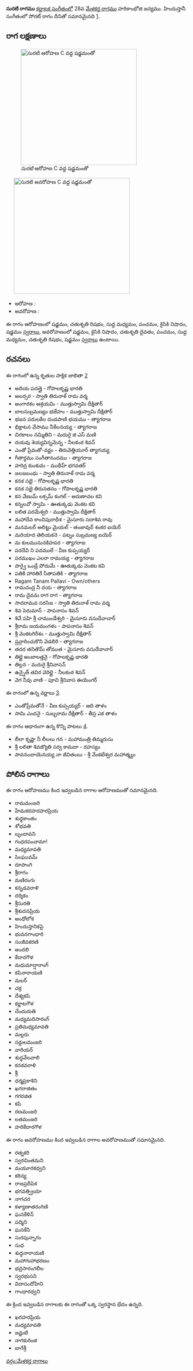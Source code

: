 {{Infobox ragam
	| name          	= సురటి
	| synonym	    	= 
	| mela          	= 
	| chakra        	= 
	| janaka        	= 
	| type          	= ఔడవ-షడవ
	| arohanam      	= {{svaraC|S|R2|M1|P|N2|S'}} 
	| avarohanam    	= {{svaraC|S'|N2|D2|P|M1|R2|S}}
	| jeeva         	=
	| chhaya        	=
	| nyasa         	=
	| vishesha      	= 
	| equivalent  		= సోరట్
}}
{{కర్ణాటక సంగీత రాగాలు}}
'''సురటి రాగము''' [[కర్ణాటక సంగీతం]]లో 28వ [[మేళకర్త రాగము]] హరికాంభోజి జన్యము.  హిందుస్తానీ సంగీతంలో సోరట్ రాగం దీనితో సమానమైనది [https://karnatik.com/hcragatable.shtml].


==రాగ లక్షణాలు==
[[Image:surati_ar_kb2wiki.png|thumb|right|316px|''సురటి'' ఆరోహణ C వద్ద షడ్జమంతో]]
	[[Image:surati_av_kb2wiki.png|thumb|right|316px|''సురటి'' అవరోహణ C వద్ద షడ్జమంతో]]

* ఆరోహణ : {{svaraC|S|R2|M1|P|N2|S'}} 
* అవరోహణ : {{svaraC|S'|N2|D2|P|M1|R2|S}}

ఈ రాగం ఆరోహణంలో షడ్జమం, చతుశృతి రిషభం, సుద్ద మధ్యమం, పంచమం, కైసికి నిషాదం, షడ్జమం [[స్వరాలు]], అవరోహణంలో షడ్జమం, కైసికి నిషాదం, చతుశృతి దైవతం, పంచమం, సుద్ద మధ్యమం, చతుశృతి రిషభం, షడ్జమం [[స్వరాలు]] ఉంటాయి.

==రచనలు==
ఈ రాగంలో ఉన్న కృతుల పాక్షిక జాబితా [https://github.com/ssrihari/ragavardhini/blob/master/ragas/kritis.psv]
* అదియ పదత్తై - గోపాలకృష్ణ భారతి
* అలర్సర - స్వాతి తిరునాళ్ రామ వర్మ
* అంగారకం ఆశ్రయమి - ముత్తుస్వామి దీక్షితార్
* బాలసుబ్రమణ్యం భజేహం - ముత్తుస్వామి దీక్షితార్
* భజన పరులకేల దండపాణి భయము - త్యాగరాజ
* భిక్షాటన వేసాము నీకేలనయ్య - త్యాగరాజ
* చిరకాలం నమ్మితిని - మదురై జి ఎస్ మణి
* దయవు శెయ్యవిన్నమెన్న - నీలకంఠ  శివన్
* ఎంతో  ప్రేమతో-వర్ణం - తిరువెత్తియూర్ త్యాగయ్య
* గీతార్థము  సంగీతానందము - త్యాగరాజ
* హరిద్ర  కుంకుమ - ముథీహ్ భగవతర్
* జలజబంధు - స్వాతి తిరునాళ్ రామ వర్మ
* కనక  సభై - గోపాలకృష్ణ భారతి
* కనక సభై తిరునతనం - గోపాలకృష్ణ భారతి
* కన వేణుమ్ లక్సమ్ కంగల్ - అరుణాచల కవి
* కన్నలవో స్వామి - ఊతుక్కడు వెంకట కవి
* లలిత పరమేశ్వరి - ముత్తుస్వామి దీక్షితార్
* మహాదేవ కాంచిపురాధీశ - మైసూరు సదాశివ రావు
* మనమలర్ అలిట్టు మైయల్ - తంజావుర్ శంకర ఐయెర్
* మరియాద  తెలియకనె - పట్నం సుబ్రమణ్య ఐయెర్
* మ కులమునునకిహపర - త్యాగరాజ
* పరదేవి ని  పదములే - వీణ కుప్పయ్యర్
* పరముఖం ఎలరా  రామయ్య - త్యాగరాజ
* పార్వై ఒండ్రే పోదుమే - ఊతుక్కడు వెంకట కవి
* పతికి హారతిరే సీతాపతికి - త్యాగరాజ
* Ragam Tanam Pallavi - Own/others
* రామచంద్ర నీ దయ - త్యాగరాజ
* రామ దైవమ రాగ రాగ - త్యాగరాజ
* సాదరామవ  సరసిజ - స్వాతి తిరునాళ్ రామ వర్మ
* శివ పెరుమాన్ - పాపనాసం  శివన్
* శివే పహి శ్రీ చాముండేశ్వరి - మైసూరు వసుదేవాచార్
* శ్రీరామ జయమంగళం - పాపనాసం  శివన్
* శ్రీ వెంకటగిరీశం - ముత్తుస్వామి దీక్షితార్
* ష్రన్గారించుకొని వెడలిరి - త్యాగరాజ
* తదర తనితొమ్ తోముత - మైసూరు వసుదేవాచార్
* తిల్లై అంబాలత్తనై - గోపాలకృష్ణ భారతి
* తిల్లన - మదురై శ్రీనివాసన్
* ఉన్నైత్  తవిర వెరిల్లై - నీలకంఠ  శివన్
* వెగ  నీవు వాణి - పూచి శ్రీనివాస ఈయెంగర్

ఈ రాగంలో ఉన్న వర్ణాలు [http://www.carnatica.in/kriti/varnamlist.htm].
* ఎంతోప్రేమతోనే - వీణ కుప్పయ్యర్ - ఆది తాళం
* సామి ఎందనై - సుబ్బరామ దీక్షితార్ - తీస్ర ఎక తాళం

ఈ రాగం ఆధారంగా ఉన్న కొన్ని పాటలు [http://rksanka.tripod.com/music/rslist.html].
* లీలా కృష్ణా నీ లీలలు గన - మహామంత్రి తిమ్మరుసు
* శ్రీ లలితా శివజ్యొతి సర్వ కామదా - రహస్యం
* పావనంబాయెనయ్య నా జీవితంబు - శ్రీ వేంకటేశ్వర మహాత్మ్యం




==పోలిన రాగాలు==
ఈ రాగం ఆరోహణము కింద ఇవ్వబడిన రాగాల ఆరోహణముతో సమానమైనది.
* రామమంజరి
* హేమకరహరహరప్రియ
* శుధ్ధకాంతం
* శోభవతి
* బృందావని
* గంధరపంచామా!
* మధ్యమావతి
* సింఘువమ్
* రూపాంగి
* శ్రీరాగం
* మణిరంగు
* కన్నడవరాళి
* దర్శికం
* శ్రీసురతి
* శ్రీశుదనప్రియ
* అంధోలోక
* హిందుస్తానికపై
* భువనగాంధారి
* సంజీవకరణి
* అందలి
* కేదారగౌళ
* మధుమాద్షారాంగ్
* కపినారాయణి
* మలర్
* చక్ర
*  దేశ్యకపి
* కర్ణాటగౌళ
* చేందురుతి
* మధ్యమదిసారంగ్
* ప్రతిమధ్యమావతి
*  మల్లరు
* సర్దులమంజరి
* వారియర్
* శుద్ధవేలవాలి
* కనకవరాళి
* శ్రీ
* ధర్మప్రకాశిని
*  ఖగరాజితం
* గగరజిత
* కపి
* రణమంజరి
* లతమంజరి
* హరికేదారగౌళ

ఈ రాగం అవరోహణము కింద ఇవ్వబడిన రాగాల అవరోహణముతో సమానమైనది.
* రత్నకరి
* స్వరచింతమని
* మయూరకధ్వని
* కఠిన్య
* రాజప్రదీపిక
* భగవత్ప్రియా
* నాగచర
* కళ్యాణాతరంగిణి
* ఘనకేళిన్
* పద్మిని
* ఘనకేసి
* సురపున్నాగం
* సుధ
* శుద్ధనారాయణి
* మహాగుహాభరణం
* భద్రసారంగలీల
*  స్వరభుసని
* విదాసందోహిని
* గాంధారధ్వని

ఈ క్రింద ఇవ్వబడిన రాగాలకు ఈ రాగంతో ఒక్క స్వరస్థాన భేదం ఉన్నది.
* ఖరహరప్రియ
* మధ్యమావతి
* జన్జుటి
* నాగకురింజి
* బాగేశ్రీ



[[వర్గం:మేళకర్త రాగాలు]]